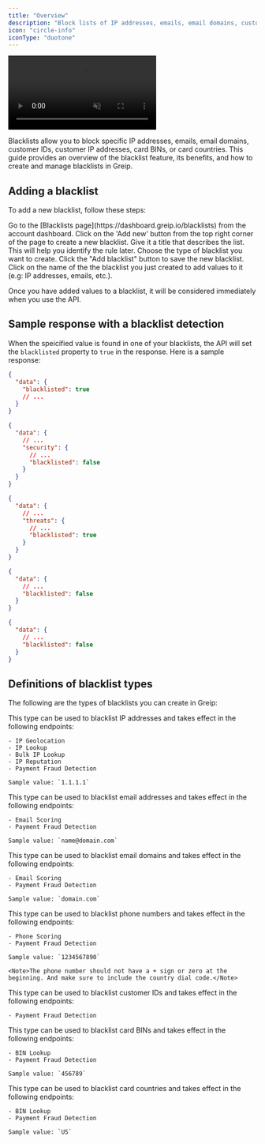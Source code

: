 ```yaml
---
title: "Overview"
description: "Block lists of IP addresses, emails, email domains, customer IDs, customer IP addresses, card BINs, or card countries."
icon: "circle-info"
iconType: "duotone"
---
```


<Frame caption="Greip Dashboard – Managing Blacklists">
  <video
    autoPlay
    muted
    loop
    playsInline
    className="w-full rounded-xl"
    src="https://vz-0866dab1-a77.b-cdn.net/3977f7ef-903e-44b8-8ef2-dcfb4f806749/play_720p.mp4"
  ></video>
</Frame>

Blacklists allow you to block specific IP addresses, emails, email domains, customer IDs, customer IP addresses, card BINs, or card countries. This guide provides an overview of the blacklist feature, its benefits, and how to create and manage blacklists in Greip.

## Adding a blacklist

To add a new blacklist, follow these steps:

<Steps>
  <Step title="First Step">
    Go to the [Blacklists page](https://dashboard.greip.io/blacklists) from the
    account dashboard.
  </Step>
  <Step title="Second Step">
    Click on the 'Add new' button from the top right corner of the page to
    create a new blacklist.
  </Step>
  <Step title="Third Step">
    Give it a title that describes the list. This will help you identify the
    rule later.
  </Step>
  <Step title="Fourth Step">
    Choose the type of blacklist you want to create.
  </Step>
  <Step title="Fifth Step">
    Click the "Add blacklist" button to save the new blacklist.
  </Step>
  <Step title="Sixth Step">
    Click on the name of the the blacklist you just created to add values to it
    (e.g: IP addresses, emails, etc.).
  </Step>
</Steps>

Once you have added values to a blacklist, it will be considered immediately when you use the API.

## Sample response with a blacklist detection

When the speicified value is found in one of your blacklists, the API will set the `blacklisted` property to `true` in the response. Here is a sample response:

<CodeGroup>

```json BIN Lookup
{
  "data": {
    "blacklisted": true
    // ...
  }
}
```

```json Geoip, IP Lookup
{
  "data": {
    // ...
    "security": {
      // ...
      "blacklisted": false
    }
  }
}
```

```json IP Reputation
{
  "data": {
    // ...
    "threats": {
      // ...
      "blacklisted": true
    }
  }
}
```

```json Email Scoring
{
  "data": {
    // ...
    "blacklisted": false
  }
}
```

```json Phone Scoring
{
  "data": {
    // ...
    "blacklisted": false
  }
}
```

</CodeGroup>

## Definitions of blacklist types

The following are the types of blacklists you can create in Greip:

<AccordionGroup>
  <Accordion title="IP Addresses">
    This type can be used to blacklist IP addresses and takes effect in the following endpoints:

    - IP Geolocation
    - IP Lookup
    - Bulk IP Lookup
    - IP Reputation
    - Payment Fraud Detection

    Sample value: `1.1.1.1`

  </Accordion>
  <Accordion title="Email addresses">
    This type can be used to blacklist email addresses and takes effect in the following endpoints:

    - Email Scoring
    - Payment Fraud Detection

    Sample value: `name@domain.com`

  </Accordion>
  <Accordion title="Email domains">
    This type can be used to blacklist email domains and takes effect in the following endpoints:

    - Email Scoring
    - Payment Fraud Detection

    Sample value: `domain.com`

  </Accordion>
  <Accordion title="Phone numbers">
    This type can be used to blacklist phone numbers and takes effect in the following endpoints:

    - Phone Scoring
    - Payment Fraud Detection

    Sample value: `1234567890`

    <Note>The phone number should not have a + sign or zero at the beginning. And make sure to include the country dial code.</Note>

  </Accordion>
  <Accordion title="Customer IDs">
    This type can be used to blacklist customer IDs and takes effect in the following endpoints:

    - Payment Fraud Detection

  </Accordion>
  <Accordion title="Card BINs">
    This type can be used to blacklist card BINs and takes effect in the following endpoints:

    - BIN Lookup
    - Payment Fraud Detection

    Sample value: `456789`

  </Accordion>
  <Accordion title="Card countries">
    This type can be used to blacklist card countries and takes effect in the following endpoints:

    - BIN Lookup
    - Payment Fraud Detection

    Sample value: `US`

  </Accordion>
</AccordionGroup>
